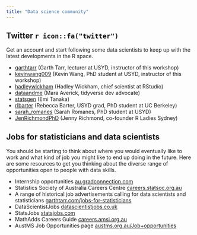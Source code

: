 ```yaml
---
title: "Data science community"
---
```


## Twitter `r icon::fa("twitter")`

Get an account and start following some data scientists to keep up with the latest developments in the R space. 

- [garthtarr](https://twitter.com/garthtarr) (Garth Tarr, lecturer at USYD, instructor of this workshop)
- [kevinwang009](https://twitter.com/kevinwang009) (Kevin Wang, PhD student at USYD, instructor of this workshop)
- [hadleywickham](https://twitter.com/hadleywickham) (Hadley Wickham, chief scientist at RStudio)
- [dataandme](https://twitter.com/dataandme) (Mara Averick, tidyverse dev advocate)
- [statsgen](https://twitter.com/statsgen) (Emi Tanaka)
- [rlbarter](https://twitter.com/rlbarter) (Rebecca Barter, USYD grad, PhD student at UC Berkeley)
- [sarah_romanes](https://twitter.com/sarah_romanes) (Sarah Romanes, PhD student at USYD)
- [JenRichmondPhD](https://twitter.com/JenRichmondPhD) (Jenny Richmond, co-founder R Ladies Sydney)


## Jobs for statisticians and data scientists

You should be starting to think about where you would eventually like to work and what kind of job you might like to end up doing in the future. 
Here are some resources to get you thinking about the diverse range of opportunities open to people with data skills.

- Internship opportunities [au.gradconnection.com](https://au.gradconnection.com/)
- Statistics Society of Australia Careers Centre [careers.statsoc.org.au](https://careers.statsoc.org.au/)
- A range of historical job advertisements calling for data scientists and statisticians [garthtarr.com/jobs-for-statisticians](http://garthtarr.com/jobs-for-statisticians/)
- DataScientistJobs [datascientistjobs.co.uk](https://www.datascientistjobs.co.uk/)
- StatsJobs [statsjobs.com](https://www.statsjobs.com/)
- MathAdds Careers Guide [careers.amsi.org.au](https://careers.amsi.org.au/)
- AustMS Job Opportunities page [austms.org.au/Job+opportunities](http://www.austms.org.au/Job+opportunities)



